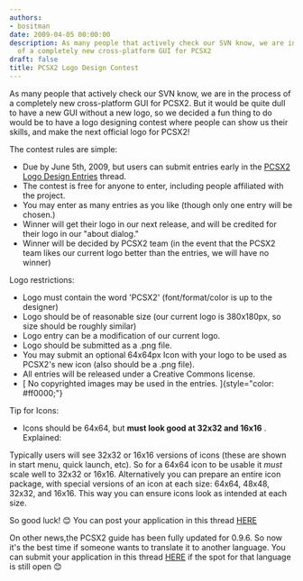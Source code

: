 ```yaml
---
authors:
- bositman
date: 2009-04-05 00:00:00
description: As many people that actively check our SVN know, we are in the process
  of a completely new cross-platform GUI for PCSX2
draft: false
title: PCSX2 Logo Design Contest
---
```


As many people that actively check our SVN know, we are in the process of a completely new cross-platform GUI for PCSX2.
But it would be quite dull to have a new GUI without a new logo, so we
decided a fun thing to do would be to have a logo designing contest
where people can show us their skills, and make the next official logo
for PCSX2!

<!-- truncate -->

The contest rules are simple:
- Due by June 5th, 2009, but users can submit entries early in the
[PCSX2 Logo Design
Entries](http://forums.pcsx2.net/Thread-PCSX2-Logo-Design-Entries?pid=37631)
thread.
- The contest is free for anyone to enter, including people affiliated
with the project.
- You may enter as many entries as you like (though only one entry will
be chosen.)
- Winner will get their logo in our next release, and will be credited
for their logo in our "about dialog."
- Winner will be decided by PCSX2 team (in the event that the PCSX2 team
likes our current logo better than the entries, we will have no winner)

Logo restrictions:
- Logo must contain the word 'PCSX2' (font/format/color is up to the
designer)
- Logo should be of reasonable size (our current logo is 380x180px, so
size should be roughly similar)
- Logo entry can be a modification of our current logo.
- Logo should be submitted as a .png file.
- You may submit an optional 64x64px Icon with your logo to be used as
PCSX2's new icon (also should be a .png file).
- All entries will be released under a Creative Commons license.
- [ No copyrighted images may be used in the entries.
]{style="color: #ff0000;"}

Tip for Icons:
* Icons should be 64x64, but **must look good at 32x32 and 16x16** .
Explained:

Typically users will see 32x32 or 16x16 versions of icons (these are
shown in start menu, quick launch, etc). So for a 64x64 icon to be
usable it *must* scale well to 32x32 or 16x16. Alternatively you can
prepare an entire icon package, with special versions of an icon at each
size: 64x64, 48x48, 32x32, and 16x16. This way you can ensure icons look
as intended at each size.

So good luck!
😊 You can post your application in this thread
[HERE](http://forums.pcsx2.net/Thread-PCSX2-Logo-Design-Entries)

On other news,the PCSX2 guide has been fully updated for 0.9.6. So now
it's the best time if someone wants to translate it to another
language. You can submit your application in this thread
[HERE](http://forums.pcsx2.net/Thread-Program-and-Guide-translation-applications)
if the spot for that language is still open
😊